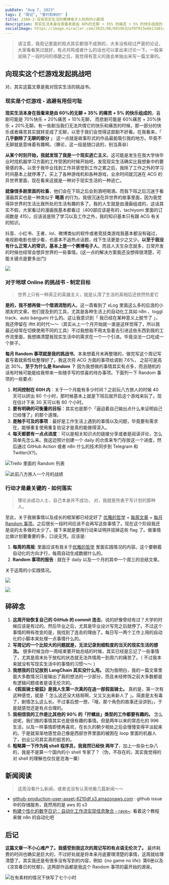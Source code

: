```yaml
---
pubDate: "Aug 7, 2023"
tags: [ "周记", "誓约和制约" ]
title: 2308-2-没有现实生活的赛博电子人的颅内小剧场
description: 现实生活本身在我看来是由 60%的无聊 + 35% 的痛苦 + 5% 的快乐组成的
socialImage: https://image.niracler.com/2025/06/6919b32af0f015e6b13d81c4a7d1f2b2.jpeg
---
```




> 请注意，我周记里面的观点其实都很不成熟的，大多没有经过严密的论证，大家看看笑过就好，有点共鸣或者什么的话也可以拿出来讨论一下。一般来说隔了一段时间的琢磨之后，我觉得有意义的我会单独出来写一篇文章的。

## 向现实这个烂游戏发起挑战吧

对，其实这篇文章是我对现实生活的挑战书。

### 现实是个烂游戏 - 逃避有用但可耻

**现实生活本身在我看来是由 60%的无聊 + 35% 的痛苦 + 5% 的快乐组成的**，喜剧可能是 70%快乐 + 20%痛苦 + 10%无聊， 而悲剧可能是 60%痛苦 + 20%快乐 + 20%无聊。有一些剧当我们无法共情它的快乐和痛苦的时候，那一部分的快乐或者痛苦其实就转变成了无聊，以至于我们会觉得这部剧不好看。在我看来，「 **几乎删除了无聊的部分** 」 这一点就是故事形式的作品最能吸引我的地方。毕竟不无聊就是意味着有趣啊。（<Spoiler>爆论，这一段是随口说的，别当真😄</Spoiler>）

**从某个时刻开始，我就发现了我是一个现实逃亡主义**。这可能是发生在我大学快毕业时找机器学习方面的工作受困的时候开始吧，发现现实生活确实比我想象中的要骨感的多。以至于我毕业找到工作并感觉到工作之累之后，我除了工作之外的学习时间基本上就停滞了。买上了各种游戏机和各种游戏，业余时间就沉迷在 ACG 的异世界里面，现在看来这就是一种对于现实生活的一种逃亡。

**就像很多剧里面的社畜**，他们会在下班之后会到酒吧喝酒。而我下班之后沉迷于看漫画其实也是一种类似于 **喝酒** 的行为。我很沉迷在异世界的故事里面，因为我觉得异世界的生活比我所处的生活有趣的多了。我的人生就是由漫画组成的，这话其实不假，大家看过的漫画我基本都看过（<Spoiler>400部应该是有的，tachiyomi 里面的订阅数是 415</Spoiler>）。应该说是除了学习以及工作之外，我的知识基本只有跟 ACG 有关的知识。

抖音、小红书、王者、lol、微博类似的软件或者竞技类游戏我基本都没有碰过，电视剧电影也很少看，也基本不追热点话题，线下生活更是少之又少。**以至于我没有什么正常人的常识，基本上是一个赛博电子人**。而且人天生杂念就多，日常开发的时候也经常会想异世界的一些事情。(<Spoiler>这一点的解决方案我还没想得很清楚，可能关键点是要多出门</Spoiler>)

![](https://image.niracler.com/2025/06/3ee57951818d7ffd57f2c94c578c1d07.jpeg)

### 对于地球 Online 的挑战书 - 制定目标

> 世界上只有一种真正的英雄主义，就是认清了生活的真相后还依然热爱它

**是的，我不想再做一个借酒消愁的人**。这一周看到了 xLog 里面这么多的后浪的小朋友的文章。他们提及到的工具，尤其是各种生活上的自动化工具如 n8n 、toggl track、auto bangumi 什么的。这让我意识到「 我已经在某种意义上脱节了 」，我还停留在 ifttt 的时代～～（其实从上一个月开始就一直是这样觉得了，所以我最近经常在切换使用不同的工具）不过我想我不用太急着去引进这些东西到我的工作流里面，我想搞清楚我现实生活中的需求在一个一个引进。毕竟没法一口吃成一个胖子。

**每月 Random 事项就是我的挑战书**。本来想着月末再整理的，做完写这个周记写着写着就索性给整理好了。我这次将 ACG 方面的事项给调到 7.6%， 之前可是高达 30%。**至于为什么是 Random ？** 因为我想做的事情其实有点多，而且随机的话有时候可能能给我带来一些随手写的惊喜的待办事项。下面列一下 Random 事项的一些要点: 

1. **时间控制在 60H 内**：关于一个月能有多少时间？之前玩八方旅人的时候 40 天可以挤出 80 个小时，那时候基本上就是下班后就开启这个游戏来玩了。现在估计下来 30 天可以有 60 个小时。
2. **要有明确的可衡量的目标**：其实也是那个「逼迫着自己输出点什么来证明自己已经懂了」的那个道理。
3. **是触手可及的事项**：最好是工作生活上遇到的事情以及问题，毕竟要有需求在，能够重复使用重复验证才是真的能做得深入。
4. **每天都要有一点点进度**：可以是相关知识点的链接分享或者是阅读评论，怎么简单先怎么来。我这边预计创建一个 daily 的仓库来专门存放这一个进度，然后通过 GitHub Action 或者 n8n 什么的技术同步到 Telegram 和 Twitter(X?)。

![Trello 里面的 Random 列表](https://image.niracler.com/2025/06/6b6e5dca6e9ae8c5647ef35d09a59952.png)

![此前八方旅人一个月的战绩](https://image.niracler.com/2025/06/609de2031d8bb471226571ac39da5322.jpeg)

### 行动才是最关键的 - 如何落实

> 理论派成功人士，自己本身并不成功， 对，我就是热衷于写计划的那种人。

至此，关于我做事情以及成长的框架都已经定好了 [优雅的哲学](https://niracler/elegant) + [每周文章](https://niracler/202308-2) + [每月 Random 事项](https://niracler/202308-3)。之后很长一段时间应该不会再写这些事情了。现在这个阶段我还是说的太多做的太少了。接下来就是要用行动来证明并拔掉这些 flag 了。做事情比做计划要重要的多，口说无凭。应该是: 

1. **每周的周报**: 里面应该有我关于[优雅的哲学](https://niracler/elegant)  里面实践情况的内容。这个要朝着自动化的方向才行，每周自动生成数据什么的。
2. **Random 事项的报告** : 就在于 daily 以及一个月的其中一个周三的总结文章。

关于这周的小实践情况。

![](https://image.niracler.com/2025/06/60773bc19157e018d58d7c430a947d1d.png)

![](https://image.niracler.com/2025/06/e60f38b7ce28b3e02680559949737865.jpeg)

## 碎碎念

1. **这周开始恢复自己的 GitHub 的 commit 连击**。说的好像曾经有过？大学的时候应该是有过的。然后毕业之后，尤其是毕业设计写完之后就停了。不过这个事情的稍有改变的是，我找到了连击的理由了。每日写一两个工作上用的自动化的小脚本来处理一点事情什么的。
2. **写周记的一个比较大的问题就是，无法记录到细粒度的当天的现实生活的想法。** 很多时候当你一周结束要开始总结的时候，其实已经是忘记了一些事情了，尤其是周末处于放松的状态就无法共情周一到周六的痛苦了。（<Spoiler> 不过我本来就没有写现实生活中的事情的习惯～～ </Spoiler>）
3. **我想我的日记放到 LangChain 其实没什么用。** 因为我明白，我的一篇文章里面大多数情况只是输出了我的想法的一少部分，而且未经修饰之前大多数都是有逻辑问题或者是语无伦次的。
4. **《假面骑士极狐》是我人生第一次真的在追一部假面骑士。** 真的是，第一次有这种感觉，就是「 怎么这还没大结局啊，又又又出来新人了 」。简直是太有毒了，剧情怎么这么长。不过事后想一想，「哦，那个角色的故事还没讲到」，于是就感觉还是有点合理的。
5. **我相信我的工作是比其他的 90% 的「拧螺丝」类型的工作都要有趣的。** 怎么说呢，我们做的事情其实也是很有趣的事情。但是两年以来的常态化的 996 生活，以及一样事情即使再喜欢，在长久的朝夕相处之后会慢慢变得平淡起来的。于是就渐渐地感觉自己像是西部世界里面的被困在 loop 里面的机器人了，创业公司其实真的挺苦的。
6. **粗略算一下作为纯 shell 程序员，我竟然已经快 两年了**，加上一些杂七杂八的，我是不是算一个国内的小 shell 专家了？（<Spoiler>伪，不存在的，其实我觉得的对 shell 的理解也仅仅是沧海一粟</Spoiler>）


## 新闻阅读

> 这周没看什么新闻，或者说没有认真地看几篇新闻～～

- [github-production-user-asset-6210df.s3.amazonaws.com](https://github-production-user-asset-6210df.s3.amazonaws.com/) : github issue 中的存储服务，竟然用的是 aws 的 s3
- [构建个性化的数字日记：自动化工作流实现信息聚合 - raye\~](https://raye.xlog.app/gou-jian-ge-xing-hua-de-shu-zi-ri-ji--zi-dong-hua-gong-zuo-liu-shi-xian-xin-xi-ju-he): 看着这个教程来做 n8n 的自动化吧

## 后记

**这篇文章一不小心难产了。我感受到我这次的周记写的有点语无伦次了。** 最终耗费的时间也确实是巨大的，不过好处就是将本来月底要理清楚的事情，这周就给理清楚了。其实我还是有很多没有写到的内容，例如《no game no life》第6册以及《凉宫春日的忧郁》，这两部作品都是我这个 Random 事项的最开始的源泉。

![在有素材的情况下快写了七个小时](https://image.niracler.com/2025/06/3e50d2850aff350c93f073c5f1c74a65.png)
